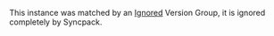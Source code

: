 This instance was matched by an [Ignored](/config/version-groups/ignored) Version Group, it is ignored completely by Syncpack.
